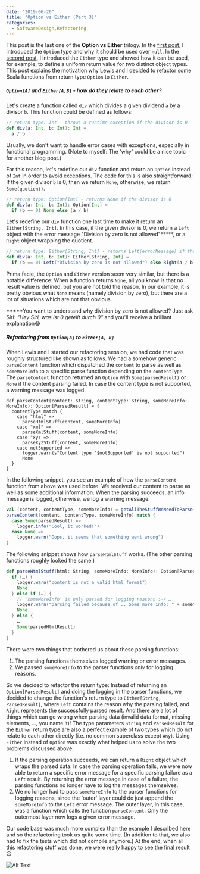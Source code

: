 ---
date: "2019-06-26"
title: "Option vs Either (Part 3)"
categories:  
  - SoftwareDesign,Refactoring
---

This post is the last one of the **Option vs Either** trilogy.
In the [first post](https://markusheilig.netlify.com/option-vs-either-part-1), I introduced the `Option` type and why it should be used over `null`.
In the [second post](https://markusheilig.netlify.com/option-vs-either-part-2), I introduced the `Either` type and showed how it can be used, for example, to define a uniform return value for two distinct object types.
This post explains the motivation why Lewis and I decided to refactor some Scala functions from return type `Option` to `Either`.

##### `Option[A]` and `Either[A,B]` - how do they relate to each other?

Let's create a function called `div` which divides a given dividend `a` by a divisor `b`.
This function could be defined as follows:

`````scala
// return type: Int - throws a runtime exception if the divisor is 0
def div(a: Int, b: Int): Int =
  a / b
`````

Usually, we don't want to handle error cases with exceptions, especially in functional programming.
(Note to myself: The 'why' could be a nice topic for another blog post.)

For this reason, let's redefine our `div` function and return an `Option` instead of `Int` in order to avoid exceptions. 
The code for this is also straightforward:
If the given divisor `b` is 0, then we return `None`, otherwise, we return `Some(quotient)`.

`````scala
// return type: Option[Int] - returns None if the divisor is 0
def div(a: Int, b: Int): Option[Int] =
  if (b == 0) None else (a / b)
`````

Let's redefine our `div` function one last time to make it return an `Either[String, Int]`.
In this case, if the given divisor is 0, we return a `Left` object with the error message "Division by zero is not allowed"*****,
or a `Right` object wrapping the quotient.

`````scala
// return type: Either[String, Int] - returns Left(errorMessage) if the divisor is 0
def div(a: Int, b: Int): Either[String, Int] =
  if (b == 0) Left("Division by zero is not allowed") else Right(a / b)
`````

Prima facie, the `Option` and `Either` version seem very similar, but there is a notable difference:
When a function returns `None`, all you know is that no result value is defined, but you are not told the reason.
In our example, it is pretty obvious what `None` means (namely division by zero), but there are a lot of situations which are not that obvious.

*****You want to understand why division by zero is not allowed? Just ask Siri:
*"Hey Siri, was ist 0 geteilt durch 0"* and you'll receive a brilliant explanation😂

##### Refactoring from `Option[A]` to `Either[A, B]`

When Lewis and I started our refactoring session, we had code that was roughly structured like shown as follows.
We had a somehow generic `parseContent` function which dispatched the `content` to parse as well as `someMoreInfo` to a specific parse function depending on the `contentType`.
The `parseContent` function returned an `Option` with `Some(parsedResult)` or `None` if the content parsing failed.
In case the content type is not supported, a warning message was logged.

``````
def parseContent(content: String, contentType: String, someMoreInfo: MoreInfo): Option[ParsedResult] = {
  contentType match {
    case "html" => 
      parseHtmlStuff(content, someMoreInfo)
    case "xml" =>
      parseXmlStuff(content, someMoreInfo)    
    case "xyz =>
      parseXyzStuff(content, someMoreInfo)
    case notSupported =>
      logger.warn(s"Content type '$notSupported' is not supported")
      None
  }
}
``````

In the following snippet, you see an example of how the `parseContent` function from above was used before.
We received our content to parse as well as some additional information.
When the parsing succeeds, an info message is logged, otherwise, we log a warning message.
````scala
val (content, contentType, someMoreInfo) = getAllTheStuffWeNeedToParse()
parseContent(content, contentType, someMoreInfo) match {
  case Some(parsedResult) =>
    logger.info("Cool, it worked!")
  case None =>
    logger.warn("Oops, it seems that something went wrong")
}
````


The following snippet shows how `parseHtmlStuff` works.
(The other parsing functions roughly looked the same.)

````scala
def parseHtmlStuff(html: String, someMoreInfo: MoreInfo): Option[ParsedResult] = {
  if (…) {
    logger.warn("content is not a valid html format")
    None
  } else if (…) {
    // 'someMoreInfo' is only passed for logging reasons :-/ …
    logger.warn("parsing failed because of …. Some more info: " + someMoreInfo)
    None
  } else {
    …
    Some(parsedHtmlResult)
  }
}
````

There were two things that bothered us about these parsing functions:

1. The parsing functions themselves logged warning or error messages.
2. We passed `someMoreInfo` to the parser functions *only* for logging reasons.

So we decided to refactor the return type:
Instead of returning an `Option[ParsedResult]` and doing the logging in the parser functions,
we decided to change the function's return type to `Either[String, ParsedResult]`, where `Left` contains the reason why the parsing failed, and `Right` represents the successfully parsed result.
And there are a lot of things which can go wrong when parsing data (invalid data format, missing elements, …, you name it)!
The type parameters `String` and `ParsedResult` for the `Either` return type are also a perfect example of two types which do not relate to each other directly (i.e. no common superclass except `Any`).
Using `Either` instead of `Option` was exactly what helped us to solve the two problems discussed above:

1. If the parsing operation succeeds, we can return a `Right` object which wraps the parsed data.
   In case the parsing operation fails, we were now able to return a specific error message for a specific parsing failure as a `Left` result.
   By returning the error message in case of a failure, the parsing functions no longer have to log the messages themselves.
2. We no longer had to pass `someMoreInfo` to the parser functions for logging reasons, since the 'outer' layer could do just append the `someMoreInfo` to the `Left` error message.
   The outer layer, in this case, was a function which calls the function `parseContent`.
   Only the outermost layer now logs a given error message.


Our code base was much more complex than the example I described here and so the refactoring took us quite some time.
(In addition to that, we also had to fix the tests which did not compile anymore.)
At the end, when all this refactoring stuff was done, we were really happy to see the final result 😃

![Alt Text](https://media.giphy.com/media/biGuUILFjgKyLtbwqb/giphy.gif)






